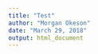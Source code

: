 ```yaml
---
title: "Test"
author: "Morgan Okeson"
date: "March 29, 2018"
output: html_document
---
```


```r


```